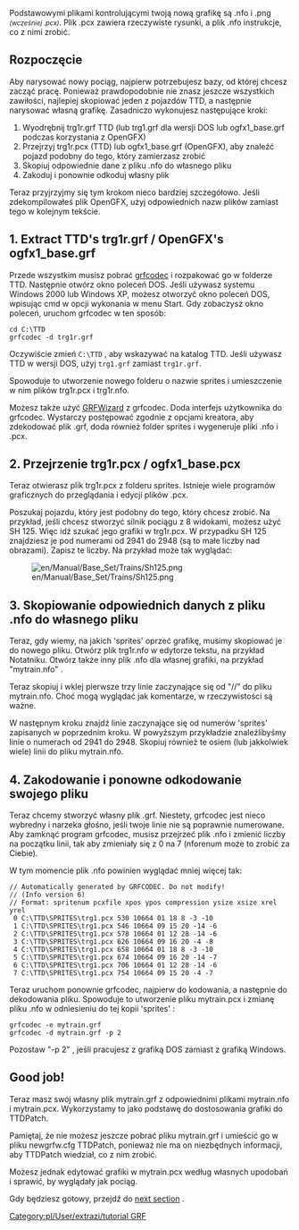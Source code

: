 {{pl/Development/NewGRF/inne strony|en=www.tt-wiki.net/wiki/NFO_Foundations|pl=pl/Development/NewGRF/NFO Tutorial/Foundations}} {{en/-}}
<!--{{NFOTutorial}}-->{{pl/Development/NewGRF/NFO Tutorial/Navigation}}

Podstawowymi plikami kontrolującymi twoją nową grafikę są .nfo i .png <small>''(wcześniej  .pcx)''</small>. Plik .pcx zawiera rzeczywiste rysunki, a plik .nfo instrukcje, co z nimi zrobić.

==Rozpoczęcie==

Aby narysować nowy pociąg, najpierw potrzebujesz bazy, od której chcesz zacząć pracę. Ponieważ prawdopodobnie nie znasz jeszcze wszystkich zawiłości, najlepiej skopiować jeden z pojazdów TTD, a następnie narysować własną grafikę. Zasadniczo wykonujesz następujące kroki:
# Wyodrębnij trg1r.grf TTD (lub trg1.grf dla wersji DOS lub ogfx1_base.grf podczas korzystania z OpenGFX)
# Przejrzyj trg1r.pcx (TTD) lub ogfx1_base.grf (OpenGFX), aby znaleźć pojazd podobny do tego, który zamierzasz zrobić
# Skopiuj odpowiednie dane z pliku .nfo do własnego pliku
# Zakoduj i ponownie odkoduj własny plik

Teraz przyjrzyjmy się tym krokom nieco bardziej szczegółowo. Jeśli zdekompilowałeś plik OpenGFX, użyj odpowiednich nazw plików zamiast tego w kolejnym tekście.

==1. Extract TTD's trg1r.grf / OpenGFX's ogfx1_base.grf==

Przede wszystkim musisz pobrać [http://www.openttd.org/download-grfcodec grfcodec] i rozpakować go w folderze TTD. Następnie otwórz okno poleceń DOS. Jeśli używasz systemu Windows 2000 lub Windows XP, możesz otworzyć okno poleceń DOS, wpisując cmd w opcji wykonania w menu Start. Gdy zobaczysz okno poleceń, uruchom grfcodec w ten sposób:

<pre>cd C:\TTD
grfcodec -d trg1r.grf</pre>

Oczywiście zmień  <tt>C:\TTD</tt> , aby wskazywać na katalog TTD. Jeśli używasz TTD w wersji DOS, użyj <tt>trg1.grf</tt> zamiast <tt>trg1r.grf</tt>.

Spowoduje to utworzenie nowego folderu o nazwie sprites i umieszczenie w nim plików trg1r.pcx i trg1r.nfo.

Możesz także użyć [http://www.divxland.org/ttd/grfwizard.htm GRFWizard] z grfcodec. Doda interfejs użytkownika do grfcodec. Wystarczy postępować zgodnie z opcjami kreatora, aby zdekodować plik .grf, doda również folder sprites i wygeneruje pliki .nfo i .pcx.

==2. Przejrzenie trg1r.pcx / ogfx1_base.pcx==

Teraz otwierasz plik trg1r.pcx z folderu sprites. Istnieje wiele programów graficznych do przeglądania i edycji plików .pcx.

Poszukaj pojazdu, który jest podobny do tego, który chcesz zrobić. Na przykład, jeśli chcesz stworzyć silnik pociągu z 8 widokami, możesz użyć SH 125. Więc idź szukać jego grafiki w trg1r.pcx. W przypadku SH 125 znajdziesz je pod numerami od 2941 do 2948 (są to małe liczby nad obrazami). Zapisz te liczby. Na przykład może tak wyglądać:

[[File:en/Manual/Base Set/Trains/Sh125.png]]

==3. Skopiowanie odpowiednich danych z pliku .nfo do własnego pliku==

Teraz, gdy wiemy, na jakich 'sprites' oprzeć grafikę, musimy skopiować je do nowego pliku. Otwórz plik trg1r.nfo w edytorze tekstu, na przykład Notatniku. Otwórz także inny plik .nfo dla własnej grafiki, na przykład "mytrain.nfo" .

Teraz skopiuj i wklej pierwsze trzy linie zaczynające się od "//" do pliku mytrain.nfo. Choć mogą wyglądać jak komentarze, w rzeczywistości są ważne.

W następnym kroku znajdź linie zaczynające się od numerów 'sprites' zapisanych w poprzednim kroku. W powyższym przykładzie znaleźlibyśmy linie o numerach od 2941 do 2948. Skopiuj również te osiem (lub jakkolwiek wiele) linii do pliku mytrain.nfo.

==4. Zakodowanie i ponowne odkodowanie swojego pliku==

Teraz chcemy stworzyć własny plik .grf. Niestety, grfcodec jest nieco wybredny i narzeka głośno, jeśli twoje linie nie są poprawnie numerowane. Aby zamknąć program grfcodec, musisz przejrzeć plik .nfo i zmienić liczby na początku linii, tak aby zmieniały się z 0 na 7 (nforenum może to zrobić za Ciebie).

W tym momencie plik .nfo powinien wyglądać mniej więcej tak:

<pre>// Automatically generated by GRFCODEC. Do not modify!
// (Info version 6)
// Format: spritenum pcxfile xpos ypos compression ysize xsize xrel yrel
 0 C:\TTD\SPRITES\trg1.pcx 530 10664 01 18 8 -3 -10
 1 C:\TTD\SPRITES\trg1.pcx 546 10664 09 15 20 -14 -6
 2 C:\TTD\SPRITES\trg1.pcx 578 10664 01 12 28 -14 -6
 3 C:\TTD\SPRITES\trg1.pcx 626 10664 09 16 20 -4 -8
 4 C:\TTD\SPRITES\trg1.pcx 658 10664 01 18 8 -3 -10
 5 C:\TTD\SPRITES\trg1.pcx 674 10664 09 16 20 -14 -7
 6 C:\TTD\SPRITES\trg1.pcx 706 10664 01 12 28 -14 -6
 7 C:\TTD\SPRITES\trg1.pcx 754 10664 09 15 20 -4 -7</pre>

Teraz uruchom ponownie grfcodec, najpierw do kodowania, a następnie do dekodowania pliku. Spowoduje to utworzenie pliku mytrain.pcx i zmianę pliku .nfo w odniesieniu do tej kopii 'sprites' :

<pre>grfcodec -e mytrain.grf
grfcodec -d mytrain.grf -p 2</pre>

Pozostaw "-p 2" , jeśli pracujesz z grafiką DOS zamiast z grafiką Windows.

==Good job!==

Teraz masz swój własny plik mytrain.grf z odpowiednimi plikami mytrain.nfo i mytrain.pcx. Wykorzystamy to jako podstawę do dostosowania grafiki do TTDPatch.

Pamiętaj, że nie możesz jeszcze pobrać pliku mytrain.grf i umieścić go w pliku newgrfw.cfg TTDPatch, ponieważ nie ma on niezbędnych informacji, aby TTDPatch wiedział, co z nim zrobić.

Możesz jednak edytować grafiki w mytrain.pcx według własnych upodobań i sprawić, by wyglądały jak pociąg.

Gdy będziesz gotowy, przejdź do [http://www.tt-wiki.net/wiki/TheFirstVehicle next section] .
<!--[[Category:Tutorials]][[Category:GRF Tutorial]]-->[[Category:pl/User/extrazi/tutorial GRF]]